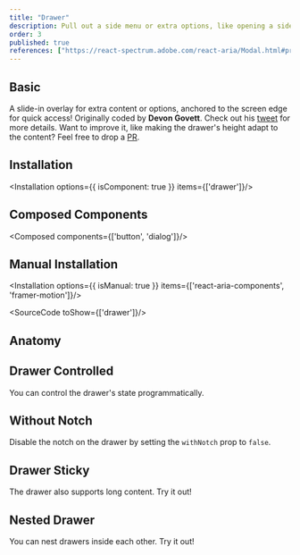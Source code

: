 ```yaml
---
title: "Drawer"
description: Pull out a side menu or extra options, like opening a side drawer, handy for accessing additional functionalities.
order: 3
published: true
references: ["https://react-spectrum.adobe.com/react-aria/Modal.html#props", "https://www.framer.com/motion/animate-presence"]
---
```



## Basic
A slide-in overlay for extra content or options, anchored to the screen edge for quick access! Originally coded by **Devon Govett**. Check out his [tweet](https://x.com/devongovett/status/1674470185783402496) for more details. Want to improve it, like making the drawer's height adapt to the content? Feel free to drop a [PR](https://github.com/justdlabs/justd).
<How toUse="overlays/drawer-basic-demo" />

## Installation
<Installation options={{ isComponent: true }} items={['drawer']}/>

## Composed Components
<Composed components={['button', 'dialog']}/>

## Manual Installation
<Installation options={{ isManual: true }} items={['react-aria-components', 'framer-motion']}/>

<SourceCode toShow={['drawer']}/>

## Anatomy
<Anatomy show='drawer-anatomy'/>

## Drawer Controlled
You can control the drawer's state programmatically.
<How toUse="overlays/drawer-controlled-demo" />

## Without Notch
Disable the notch on the drawer by setting the `withNotch` prop to `false`.
<How toUse="overlays/drawer-without-notch-demo" />

## Drawer Sticky
The drawer also supports long content. Try it out!
<How toUse="overlays/drawer-sticky-demo" />

## Nested Drawer
You can nest drawers inside each other. Try it out!
<How toUse="overlays/drawer-nested-demo" />
